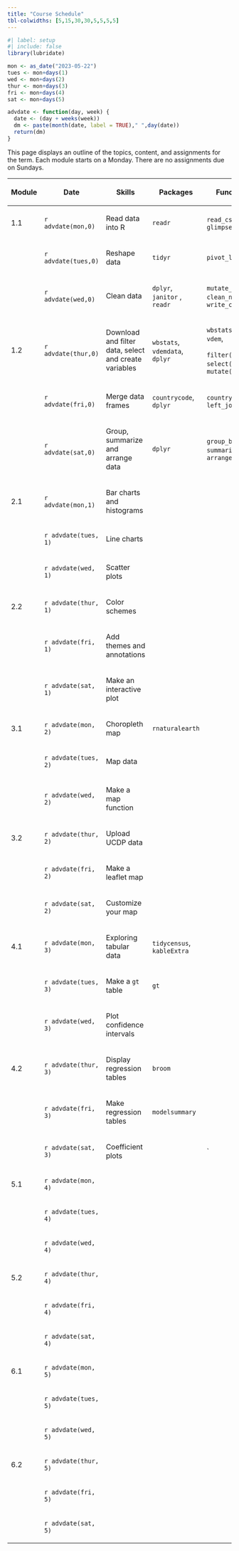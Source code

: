 ```yaml
---
title: "Course Schedule"
tbl-colwidths: [5,15,30,30,5,5,5,5]
---
```


```r
#| label: setup
#| include: false
library(lubridate)

mon <- as_date("2023-05-22")
tues <- mon+days(1)
wed <- mon+days(2)
thur <- mon+days(3)
fri <- mon+days(4)
sat <- mon+days(5)

advdate <- function(day, week) {
  date <- (day + weeks(week))
  dm <- paste(month(date, label = TRUE)," ",day(date))
  return(dm)  
}
```

This page displays an outline of the topics, content, and assignments for the term. Each module starts on a Monday. There are no assignments due on Sundays.

::: column-screen-inset-right
<table>
<colgroup>
<col style="width: 10%" />
<col style="width: 10%" />
<col style="width: 10%" />
<col style="width: 10%" />
<col style="width: 10%" />
<col style="width: 10%" />
<col style="width: 10%" />
<col style="width: 10%" />
<col style="width: 12%" />
</colgroup>
<thead>
<tr class="header">
<th><p>Module</p></th>
<th><p>Date</p></th>
<th><p>Skills</p></th>
<th><p>Packages</p></th>
<th><p>Functions</p></th>
<th><p>Readings</p></th>
<th><p>Reference</p></th>
<th><p>Videos</p></th>
<th><p>Assignments</p></th>
</tr>
</thead>
<tbody>
<tr class="odd">
<td><p>1.1</p></td>
<td><p><code>r advdate(mon,0)</code></p></td>
<td><p>Read data into R</p></td>
<td><p><code>readr</code></p></td>
<td><p><code>read_csv()</code>, <code>glimpse()</code></p></td>
<td></td>
<td><p><a href="https://r4ds.hadley.nz/data-import.html#introduction" title="r4ds, 8.1 &amp; 8.2">📖</a></p></td>
<td><p><a href="https://youtu.be/YLOaKB8dfF4" title="Download WB data">🖥️</a> <a href="https://youtu.be/XOGXn8IiHK8" title="Read data from .csv file">🖥️</a></p></td>
<td></td>
</tr>
<tr class="even">
<td></td>
<td><p><code>r advdate(tues,0)</code></p></td>
<td><p>Reshape data</p></td>
<td><p><code>tidyr</code></p></td>
<td><p><code>pivot_longer()</code></p></td>
<td></td>
<td><p><a href="https://r4ds.hadley.nz/data-tidy.html" title="r4ds, 6.1 &amp; 6.3">📖</a></p></td>
<td><p><a href="https://youtu.be/ud36szsO9a4" title="Reshaping data">🖥️</a></p></td>
<td></td>
</tr>
<tr class="odd">
<td></td>
<td><p><code>r advdate(wed,0)</code></p></td>
<td><p>Clean data</p></td>
<td><p><code>dplyr</code>, <code>janitor</code> , <code>readr</code></p></td>
<td><p><code>mutate_at()</code>, <code>clean_names()</code> , <code>write_csv()</code></p></td>
<td><p><a href="https://link.springer.com/article/10.1057/palgrave.ap.5500151" title="Norris">📖</a></p></td>
<td></td>
<td><p><a href="https://youtu.be/syG5cdmtXSo" title="Truncating strings, changing variable types">🖥️</a> <a href="https://youtu.be/M-uuPBdBCTw" title="Cleaning variable names">🖥️</a></p></td>
<td></td>
</tr>
<tr class="even">
<td><p>1.2</p></td>
<td><p><code>r advdate(thur,0)</code></p></td>
<td><p>Download and filter data, select and create variables</p></td>
<td><p><code>wbstats</code>, <code>vdemdata</code>, <code>dplyr</code></p></td>
<td><p><code>wbstats()</code>, <code>vdem</code>,</p>
<p><code>filter()</code> , <code>select()</code>, <code>mutate()</code></p></td>
<td></td>
<td></td>
<td><p><a href="https://youtu.be/cBRTP2imt_o" title="Download data from an API">🖥️</a> <a href="https://youtu.be/7CvYTeMP_PU" title="Filter(), select(), mutate()">🖥️</a></p></td>
<td></td>
</tr>
<tr class="odd">
<td></td>
<td><p><code>r advdate(fri,0)</code></p></td>
<td><p>Merge data frames</p></td>
<td><p><code>countrycode</code>, <code>dplyr</code></p></td>
<td><p><code>country_code()</code>, <code>left_join()</code></p></td>
<td></td>
<td><p><a href="https://r4ds.hadley.nz/joins.html#sec-mutating-joins" title="r4ds, 20.3">📖</a></p></td>
<td><p><a href="https://youtu.be/ZGD0kO_iwAM" title="Add country codes to a data frame">🖥️</a> <a href="https://youtu.be/wNF3ZPneHWw" title="Merge two data frames">🖥️</a></p></td>
<td></td>
</tr>
<tr class="even">
<td></td>
<td><p><code>r advdate(sat,0)</code></p></td>
<td><p>Group, summarize and arrange data</p></td>
<td><p><code>dplyr</code></p></td>
<td><p><code>group_by()</code>, <code>summarize()</code>, <code>arrange()</code></p></td>
<td></td>
<td><p><a href="https://r4ds.hadley.nz/data-transform.html#groups" title="r4ds, 4.5">📖</a></p></td>
<td><p><a href="https://youtu.be/2nX9p6arQjg" title="Group, summarize and arrange">🖥️</a></p></td>
<td></td>
</tr>
<tr class="odd">
<td><p>2.1</p></td>
<td><p><code>r advdate(mon,1)</code></p></td>
<td><p>Bar charts and histograms</p></td>
<td></td>
<td></td>
<td></td>
<td></td>
<td><p><a href="https://youtu.be/hl02sVTyCRA" title="Bar charts">🖥️</a> <a href="https://youtu.be/LuNDAIQXx9w" title="Histograms">🖥️</a></p></td>
<td></td>
</tr>
<tr class="even">
<td></td>
<td><p><code>r advdate(tues, 1)</code></p></td>
<td><p>Line charts</p></td>
<td></td>
<td></td>
<td></td>
<td></td>
<td><p><a href="https://youtu.be/cHos9y261SQ" title="Line charts">🖥️</a></p></td>
<td></td>
</tr>
<tr class="odd">
<td></td>
<td><p><code>r advdate(wed, 1)</code></p></td>
<td><p>Scatter plots</p></td>
<td></td>
<td></td>
<td><p><a href="https://www-jstor-org.proxygw.wrlc.org/stable/1951731?seq=8" title="Lipset">📖</a></p></td>
<td></td>
<td><p><a href="https://youtu.be/Cvme3C268wE" title="Scatter plots">🖥️</a></p></td>
<td></td>
</tr>
<tr class="even">
<td><p>2.2</p></td>
<td><p><code>r advdate(thur, 1)</code></p></td>
<td><p>Color schemes</p></td>
<td></td>
<td></td>
<td></td>
<td></td>
<td><p><a href="https://youtu.be/fBCtSjg_-Ik" title="Color schemes">🖥️</a></p></td>
<td></td>
</tr>
<tr class="odd">
<td></td>
<td><p><code>r advdate(fri, 1)</code></p></td>
<td><p>Add themes and annotations</p></td>
<td></td>
<td></td>
<td></td>
<td></td>
<td><p><a href="https://youtu.be/Le0OJXdsy3o" title="Themes">🖥️</a> <a href="https://youtu.be/uEpBMgWilXc" title="Annotations">🖥️</a></p></td>
<td></td>
</tr>
<tr class="even">
<td></td>
<td><p><code>r advdate(sat, 1)</code></p></td>
<td><p>Make an interactive plot</p></td>
<td></td>
<td></td>
<td></td>
<td></td>
<td><p><a href="https://youtu.be/T-7jtbcwaJ0" title="Interactivity">🖥️</a></p></td>
<td></td>
</tr>
<tr class="odd">
<td><p>3.1</p></td>
<td><p><code>r advdate(mon, 2)</code></p></td>
<td><p>Choropleth map</p></td>
<td><p><code>rnaturalearth</code></p></td>
<td></td>
<td></td>
<td></td>
<td><p><a href="https://youtu.be/HB3PMF93hzs" title="Using rnaturalearth">🖥️</a></p></td>
<td></td>
</tr>
<tr class="even">
<td></td>
<td><p><code>r advdate(tues, 2)</code></p></td>
<td><p>Map data</p></td>
<td></td>
<td></td>
<td></td>
<td></td>
<td><p><a href="https://youtu.be/5RnnGov3Iw4" title="Mapping data with rnaturalearth">🖥️</a></p></td>
<td></td>
</tr>
<tr class="odd">
<td></td>
<td><p><code>r advdate(wed, 2)</code></p></td>
<td><p>Make a map function</p></td>
<td></td>
<td></td>
<td><p><a href="https://www-jstor-org.proxygw.wrlc.org/stable/j.ctt7s3wz.10" title="Ross, Chapter 3">📖</a></p></td>
<td></td>
<td><p><a href="https://youtu.be/m42vrbEEHT4" title="Making a map function">🖥️</a></p></td>
<td></td>
</tr>
<tr class="even">
<td><p>3.2</p></td>
<td><p><code>r advdate(thur, 2)</code></p></td>
<td><p>Upload UCDP data</p></td>
<td></td>
<td></td>
<td></td>
<td></td>
<td><p><a href="https://youtu.be/If2PwFv90iI" title="Working with UCDP data">🖥️</a></p></td>
<td></td>
</tr>
<tr class="odd">
<td></td>
<td><p><code>r advdate(fri, 2)</code></p></td>
<td><p>Make a leaflet map</p></td>
<td></td>
<td></td>
<td></td>
<td></td>
<td><p><a href="https://youtu.be/hHUPqgHRqYU" title="Make a leaflet map">🖥️</a></p></td>
<td></td>
</tr>
<tr class="even">
<td></td>
<td><p><code>r advdate(sat, 2)</code></p></td>
<td><p>Customize your map</p></td>
<td></td>
<td></td>
<td></td>
<td></td>
<td><p><a href="https://youtu.be/qLYeSsoDvgs" title="Customize your leaflet map">🖥️</a></p></td>
<td></td>
</tr>
<tr class="odd">
<td><p>4.1</p></td>
<td><p><code>r advdate(mon, 3)</code></p></td>
<td><p>Exploring tabular data</p></td>
<td><p><code>tidycensus</code>, <code>kableExtra</code></p></td>
<td></td>
<td></td>
<td></td>
<td><p>🖥️</p></td>
<td></td>
</tr>
<tr class="even">
<td></td>
<td><p><code>r advdate(tues, 3)</code></p></td>
<td><p>Make a <code>gt</code> table</p></td>
<td><p><code>gt</code></p></td>
<td></td>
<td></td>
<td></td>
<td><p>🖥️</p></td>
<td></td>
</tr>
<tr class="odd">
<td></td>
<td><p><code>r advdate(wed, 3)</code></p></td>
<td><p>Plot confidence intervals</p></td>
<td></td>
<td></td>
<td><p><a href="https://www.jstor.org/stable/3118222" title="Fearon &amp; Laitin">📖</a></p></td>
<td></td>
<td><p>🖥️</p></td>
<td></td>
</tr>
<tr class="even">
<td><p>4.2</p></td>
<td><p><code>r advdate(thur, 3)</code></p></td>
<td><p>Display regression tables</p></td>
<td><p><code>broom</code></p></td>
<td></td>
<td></td>
<td></td>
<td><p>🖥️</p></td>
<td></td>
</tr>
<tr class="odd">
<td></td>
<td><p><code>r advdate(fri, 3)</code></p></td>
<td><p>Make regression tables</p></td>
<td><p><code>modelsummary</code></p></td>
<td></td>
<td></td>
<td></td>
<td><p>🖥️</p></td>
<td></td>
</tr>
<tr class="even">
<td></td>
<td><p><code>r advdate(sat, 3)</code></p></td>
<td><p>Coefficient plots</p></td>
<td></td>
<td><p>`</p></td>
<td></td>
<td></td>
<td><p>🖥️</p></td>
<td></td>
</tr>
<tr class="odd">
<td><p>5.1</p></td>
<td><p><code>r advdate(mon, 4)</code></p></td>
<td></td>
<td></td>
<td></td>
<td></td>
<td></td>
<td><p>🖥️</p></td>
<td></td>
</tr>
<tr class="even">
<td></td>
<td><p><code>r advdate(tues, 4)</code></p></td>
<td></td>
<td></td>
<td></td>
<td></td>
<td></td>
<td><p>🖥️</p></td>
<td></td>
</tr>
<tr class="odd">
<td></td>
<td><p><code>r advdate(wed, 4)</code></p></td>
<td></td>
<td></td>
<td></td>
<td><p><a href="https://muse-jhu-edu.proxygw.wrlc.org/article/225602" title="Huntington">📖</a></p></td>
<td></td>
<td><p>🖥️</p></td>
<td></td>
</tr>
<tr class="even">
<td><p>5.2</p></td>
<td><p><code>r advdate(thur, 4)</code></p></td>
<td></td>
<td></td>
<td></td>
<td></td>
<td></td>
<td><p>🖥️</p></td>
<td></td>
</tr>
<tr class="odd">
<td></td>
<td><p><code>r advdate(fri, 4)</code></p></td>
<td></td>
<td></td>
<td></td>
<td></td>
<td></td>
<td><p>🖥️</p></td>
<td></td>
</tr>
<tr class="even">
<td></td>
<td><p><code>r advdate(sat, 4)</code></p></td>
<td></td>
<td></td>
<td></td>
<td></td>
<td></td>
<td><p>🖥️</p></td>
<td></td>
</tr>
<tr class="odd">
<td><p>6.1</p></td>
<td><p><code>r advdate(mon, 5)</code></p></td>
<td></td>
<td></td>
<td></td>
<td></td>
<td></td>
<td><p>🖥️</p></td>
<td></td>
</tr>
<tr class="even">
<td></td>
<td><p><code>r advdate(tues, 5)</code></p></td>
<td></td>
<td></td>
<td></td>
<td></td>
<td></td>
<td><p>🖥️</p></td>
<td></td>
</tr>
<tr class="odd">
<td></td>
<td><p><code>r advdate(wed, 5)</code></p></td>
<td></td>
<td></td>
<td></td>
<td></td>
<td></td>
<td><p>🖥️</p></td>
<td></td>
</tr>
<tr class="even">
<td><p>6.2</p></td>
<td><p><code>r advdate(thur, 5)</code></p></td>
<td></td>
<td></td>
<td></td>
<td></td>
<td></td>
<td><p>🖥️</p></td>
<td></td>
</tr>
<tr class="odd">
<td></td>
<td><p><code>r advdate(fri, 5)</code></p></td>
<td></td>
<td></td>
<td></td>
<td></td>
<td></td>
<td><p>🖥️</p></td>
<td></td>
</tr>
<tr class="even">
<td></td>
<td><p><code>r advdate(sat, 5)</code></p></td>
<td></td>
<td></td>
<td></td>
<td></td>
<td></td>
<td><p>🖥️</p></td>
<td></td>
</tr>
</tbody>
</table>
:::
